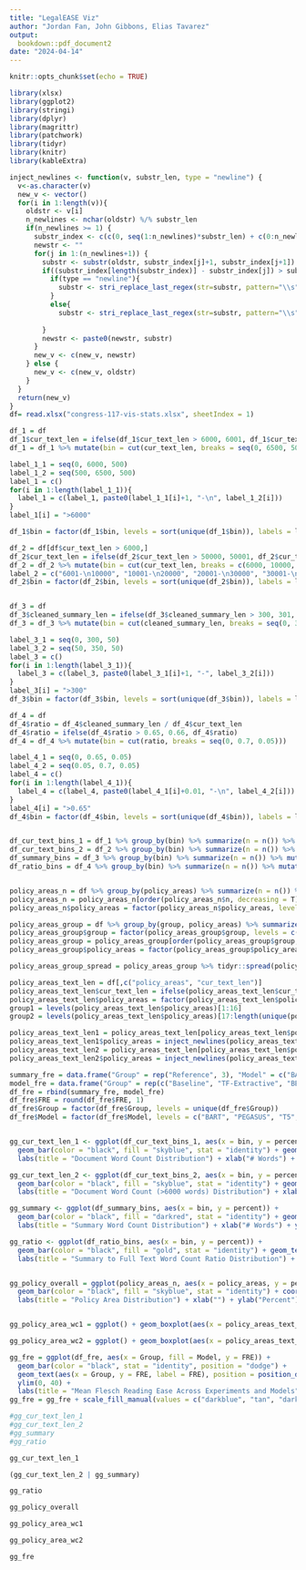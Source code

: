 ---
title: "LegalEASE Viz"
author: "Jordan Fan, John Gibbons, Elias Tavarez"
output: 
  bookdown::pdf_document2
date: "2024-04-14"
---

```{r setup, include=FALSE}
knitr::opts_chunk$set(echo = TRUE)
```

```{r include=FALSE}
library(xlsx)
library(ggplot2)
library(stringi)
library(dplyr)
library(magrittr)
library(patchwork)
library(tidyr)
library(knitr)
library(kableExtra)

inject_newlines <- function(v, substr_len, type = "newline") {
  v<-as.character(v)
  new_v <- vector()
  for(i in 1:length(v)){
    oldstr <- v[i]
    n_newlines <- nchar(oldstr) %/% substr_len
    if(n_newlines >= 1) {
      substr_index <- c(c(0, seq(1:n_newlines)*substr_len) + c(0:n_newlines), nchar(oldstr))
      newstr <- ""
      for(j in 1:(n_newlines+1)) {
        substr <- substr(oldstr, substr_index[j]+1, substr_index[j+1])
        if((substr_index[length(substr_index)] - substr_index[j]) > substr_len) {
          if(type == "newline"){
            substr <- stri_replace_last_regex(str=substr, pattern="\\s", replacement="\n")
          }
          else{
            substr <- stri_replace_last_regex(str=substr, pattern="\\s", replacement="\\\\")}
          
        }
        newstr <- paste0(newstr, substr)
      }
      new_v <- c(new_v, newstr)
    } else {
      new_v <- c(new_v, oldstr)
    }
  }
  return(new_v)
}
df= read.xlsx("congress-117-vis-stats.xlsx", sheetIndex = 1)
```

```{r include=FALSE}
df_1 = df
df_1$cur_text_len = ifelse(df_1$cur_text_len > 6000, 6001, df_1$cur_text_len)
df_1 = df_1 %>% mutate(bin = cut(cur_text_len, breaks = seq(0, 6500, 500)))

label_1_1 = seq(0, 6000, 500)
label_1_2 = seq(500, 6500, 500)
label_1 = c()
for(i in 1:length(label_1_1)){
  label_1 = c(label_1, paste0(label_1_1[i]+1, "-\n", label_1_2[i]))
}
label_1[i] = ">6000"

df_1$bin = factor(df_1$bin, levels = sort(unique(df_1$bin)), labels = label_1)

df_2 = df[df$cur_text_len > 6000,]
df_2$cur_text_len = ifelse(df_2$cur_text_len > 50000, 50001, df_2$cur_text_len)
df_2 = df_2 %>% mutate(bin = cut(cur_text_len, breaks = c(6000, 10000, 20000, 30000, 40000, 50000, 60000)))
label_2 = c("6001-\n10000", "10001-\n20000", "20001-\n30000", "30001-\n40000", "40001-\n50000", ">50000")
df_2$bin = factor(df_2$bin, levels = sort(unique(df_2$bin)), labels = label_2)


df_3 = df
df_3$cleaned_summary_len = ifelse(df_3$cleaned_summary_len > 300, 301, df_3$cleaned_summary_len)
df_3 = df_3 %>% mutate(bin = cut(cleaned_summary_len, breaks = seq(0, 350, 50)))

label_3_1 = seq(0, 300, 50)
label_3_2 = seq(50, 350, 50)
label_3 = c()
for(i in 1:length(label_3_1)){
  label_3 = c(label_3, paste0(label_3_1[i]+1, "-", label_3_2[i]))
}
label_3[i] = ">300"
df_3$bin = factor(df_3$bin, levels = sort(unique(df_3$bin)), labels = label_3)

df_4 = df
df_4$ratio = df_4$cleaned_summary_len / df_4$cur_text_len
df_4$ratio = ifelse(df_4$ratio > 0.65, 0.66, df_4$ratio)
df_4 = df_4 %>% mutate(bin = cut(ratio, breaks = seq(0, 0.7, 0.05)))

label_4_1 = seq(0, 0.65, 0.05)
label_4_2 = seq(0.05, 0.7, 0.05)
label_4 = c()
for(i in 1:length(label_4_1)){
  label_4 = c(label_4, paste0(label_4_1[i]+0.01, "-\n", label_4_2[i]))
}
label_4[i] = ">0.65"
df_4$bin = factor(df_4$bin, levels = sort(unique(df_4$bin)), labels = label_4)


df_cur_text_bins_1 = df_1 %>% group_by(bin) %>% summarize(n = n()) %>% mutate(percent = round(n/nrow(df) * 100, 1))
df_cur_text_bins_2 = df_2 %>% group_by(bin) %>% summarize(n = n()) %>% mutate(percent = round(n/nrow(df) * 100, 1))
df_summary_bins = df_3 %>% group_by(bin) %>% summarize(n = n()) %>% mutate(percent = round(n/nrow(df) * 100, 1))
df_ratio_bins = df_4 %>% group_by(bin) %>% summarize(n = n()) %>% mutate(percent = round(n/nrow(df) * 100, 1))


policy_areas_n = df %>% group_by(policy_areas) %>% summarize(n = n()) %>% mutate(percent = round(n/sum(n) * 100, 1))
policy_areas_n = policy_areas_n[order(policy_areas_n$n, decreasing = T),]
policy_areas_n$policy_areas = factor(policy_areas_n$policy_areas, levels = rev(policy_areas_n$policy_areas))

policy_areas_group = df %>% group_by(group, policy_areas) %>% summarize(n = n())
policy_areas_group$group = factor(policy_areas_group$group, levels = c("train", "val", "test"))
policy_areas_group = policy_areas_group[order(policy_areas_group$group, policy_areas_group$n, decreasing = c(F, T)),]
policy_areas_group$policy_areas = factor(policy_areas_group$policy_areas, levels = unique(policy_areas_group$policy_areas))

policy_areas_group_spread = policy_areas_group %>% tidyr::spread(policy_areas, n)

policy_areas_text_len = df[,c("policy_areas", "cur_text_len")]
policy_areas_text_len$cur_text_len = ifelse(policy_areas_text_len$cur_text_len >= 6000, 6000, policy_areas_text_len$cur_text_len)
policy_areas_text_len$policy_areas = factor(policy_areas_text_len$policy_areas, levels = unique(policy_areas_group$policy_areas))
group1 = levels(policy_areas_text_len$policy_areas)[1:16] 
group2 = levels(policy_areas_text_len$policy_areas)[17:length(unique(policy_areas_text_len$policy_areas))]

policy_areas_text_len1 = policy_areas_text_len[policy_areas_text_len$policy_areas %in% group1,]
policy_areas_text_len1$policy_areas = inject_newlines(policy_areas_text_len1$policy_areas, 20)
policy_areas_text_len2 = policy_areas_text_len[policy_areas_text_len$policy_areas %in% group2,]
policy_areas_text_len2$policy_areas = inject_newlines(policy_areas_text_len2$policy_areas, 20)

summary_fre = data.frame("Group" = rep("Reference", 3), "Model" = c("BART", "Reference", "T5"), "FRE" = c(NA, round(mean(df$cleaned_summary_fre), 2), NA))
model_fre = data.frame("Group" = rep(c("Baseline", "TF-Extractive", "BERTSum\nExtractive", "Abstractive"), each = 3), "Model" = rep(c("BART", "PEGASUS", "T5"), 4), "FRE" = c(26.97, 24.81, 26.62, 23.62, 26.26, 27.76, 27.86, 33.13, 30.03,27.16, 27.25, 28.72))
df_fre = rbind(summary_fre, model_fre)
df_fre$FRE = round(df_fre$FRE, 1)
df_fre$Group = factor(df_fre$Group, levels = unique(df_fre$Group))
df_fre$Model = factor(df_fre$Model, levels = c("BART", "PEGASUS", "T5", "Reference"))


gg_cur_text_len_1 <- ggplot(df_cur_text_bins_1, aes(x = bin, y = percent)) +
  geom_bar(color = "black", fill = "skyblue", stat = "identity") + geom_text(aes(x = bin, y = percent, label = paste0(percent, "%")), vjust = -0.5) + 
  labs(title = "Document Word Count Distribution") + xlab("# Words") + ylab("Percent") + theme(panel.background = element_blank(), axis.title.y = element_text(angle = 0, vjust = 0.5))

gg_cur_text_len_2 <- ggplot(df_cur_text_bins_2, aes(x = bin, y = percent)) +
  geom_bar(color = "black", fill = "skyblue", stat = "identity") + geom_text(aes(x = bin, y = percent, label = paste0(percent, "%")), vjust = -0.5) + 
  labs(title = "Document Word Count (>6000 words) Distribution") + xlab("# Words") + ylab("Percent") + theme(panel.background = element_blank(), axis.title.y = element_text(angle = 0, vjust = 0.5))

gg_summary <- ggplot(df_summary_bins, aes(x = bin, y = percent)) +
  geom_bar(color = "black", fill = "darkred", stat = "identity") + geom_text(aes(x = bin, y = percent, label = paste0(percent, "%")), vjust = -0.5) + 
  labs(title = "Summary Word Count Distribution") + xlab("# Words") + ylab("Percent") + theme(panel.background = element_blank(), axis.title.y = element_text(angle = 0, vjust = 0.5))

gg_ratio <- ggplot(df_ratio_bins, aes(x = bin, y = percent)) +
  geom_bar(color = "black", fill = "gold", stat = "identity") + geom_text(aes(x = bin, y = percent, label = paste0(percent, "%")), vjust = -0.5) + 
  labs(title = "Summary to Full Text Word Count Ratio Distribution") + xlab("Ratio") + ylab("Percent") + theme(panel.background = element_blank(), axis.title.y = element_text(angle = 0, vjust = 0.5))


gg_policy_overall = ggplot(policy_areas_n, aes(x = policy_areas, y = percent)) +
  geom_bar(color = "black", fill = "skyblue", stat = "identity") + coord_flip() + geom_text(aes(x = policy_areas, y = percent, label = paste0(percent, "%", "(", n, ")")), hjust = -0.1) + 
  labs(title = "Policy Area Distribution") + xlab("") + ylab("Percent") + theme(panel.background = element_blank(), axis.title.y = element_text(angle = 0, vjust = 0.5)) + ylim(0, 17)


gg_policy_area_wc1 = ggplot() + geom_boxplot(aes(x = policy_areas_text_len1$policy_areas, y = policy_areas_text_len1$cur_text_len), color = "black", fill = "skyblue") + theme(panel.background = element_blank(), axis.title.y = element_text(angle = 0, vjust = 0.5), axis.text.x = element_text(angle = 90, vjust = 0.5, hjust = 0.8, margin = margin(0,0,0,0))) + ylab("Word\nCount") + xlab("Policy Area") + labs(title = "Word Count Distribution by Policy Area (1)") + scale_y_continuous(breaks = c(0, 1000, 2000, 3000, 4000, 5000, 6000), labels = c("0", "1000", "2000", "3000", "4000", "5000", "6000+"))

gg_policy_area_wc2 = ggplot() + geom_boxplot(aes(x = policy_areas_text_len2$policy_areas, y = policy_areas_text_len2$cur_text_len), color = "black", fill = "skyblue") + theme(panel.background = element_blank(), axis.title.y = element_text(angle = 0, vjust = 0.5), axis.text.x = element_text(angle = 90, vjust = 0.5, hjust = 0.8, margin = margin(0,0,0,0))) + ylab("Word\nCount") + xlab("Policy Area") + labs(title = "Word Count Distribution by Policy Area (2)") + scale_y_continuous(breaks = c(0, 1000, 2000, 3000, 4000, 5000, 6000), labels = c("0", "1000", "2000", "3000", "4000", "5000", "6000+"))

gg_fre = ggplot(df_fre, aes(x = Group, fill = Model, y = FRE)) + 
  geom_bar(color = "black", stat = "identity", position = "dodge") + 
  geom_text(aes(x = Group, y = FRE, label = FRE), position = position_dodge(width = 1), vjust = -0.5, size = 3) + 
  ylim(0, 40) + 
  labs(title = "Mean Flesch Reading Ease Across Experiments and Models") + xlab("Experiment") + ylab("Score") + theme(panel.background = element_blank(), axis.title.y = element_text(angle = 0, vjust = 0.5))
gg_fre = gg_fre + scale_fill_manual(values = c("darkblue", "tan", "darkgreen", "darkred"))

#gg_cur_text_len_1
#gg_cur_text_len_2
#gg_summary
#gg_ratio

```

```{r, echo=F}
gg_cur_text_len_1
```

\newpage


```{r, echo=F, fig.cap='Summary Word Count and Ratio Distribution', fig.pos='!b', fig.height=5, fig.width=10}
(gg_cur_text_len_2 | gg_summary)

```

```{r}
gg_ratio
```



```{r echo=F, fig.height=7, fig.width=12}
gg_policy_overall
```
```{r echo=F}
gg_policy_area_wc1
```

```{r echo=F}
gg_policy_area_wc2
```


```{r}
gg_fre
```


